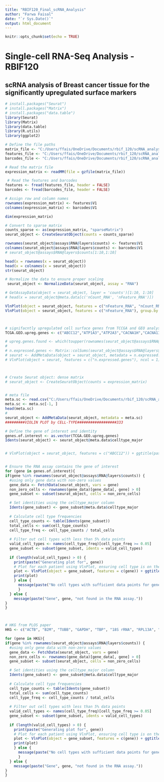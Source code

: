 ```yaml
---
title: "RBIF120_Final_scRNA_Analysis"
author: "Farwa Faisal"
date: "`r Sys.Date()`"
output: html_document
---
```


```r
knitr::opts_chunk$set(echo = TRUE)
```

# Single-cell RNA-Seq Analysis - RBIF120


## scRNA analysis of Breast cancer tissue for the significantly upregulated surface markers 
```r
# install.packages("Seurat")
# install.packages("Matrix")
# install.packages("data.table")
library(Seurat)
library(Matrix)
library(data.table)
library(R.utils)
library(ggplot2)

# Define the file paths
matrix_file <- "C:/Users/ffais/OneDrive/Documents/rbif_120/scRNA_analysis/Allcells_raw_count_out/BrCa_Atlas_Count_out/matrix.mtx.gz"
features_file <- "C:/Users/ffais/OneDrive/Documents/rbif_120/scRNA_analysis/Allcells_raw_count_out/BrCa_Atlas_Count_out/features.tsv.gz"
barcodes_file <- "C:/Users/ffais/OneDrive/Documents/rbif_120/scRNA_analysis/Allcells_raw_count_out/BrCa_Atlas_Count_out/barcodes.tsv.gz"

# Read the matrix file
expression_matrix <- readMM(file = gzfile(matrix_file))

 # Read the features and barcodes
features <- fread(features_file, header = FALSE)
barcodes <- fread(barcodes_file, header = FALSE)

# Assign row and column names
rownames(expression_matrix) <- features$V1
colnames(expression_matrix) <- barcodes$V1

dim(expression_matrix)

# Convert to sparse matrix
counts_sparse <- as(expression_matrix, "sparseMatrix")
seurat_object <- CreateSeuratObject(counts = counts_sparse)

rownames(seurat_object@assays$RNA@layers$counts) <- features$V1
colnames(seurat_object@assays$RNA@layers$counts) <- barcodes$V1
# seurat_object@assays$RNA@layers$counts[1:10,1:10]

head(x = rownames(x = seurat_object))
head(x = colnames(x = seurat_object))
str(seurat_object)

# Normalize the data to ensure proper scaling 
 seurat_object <- NormalizeData(seurat_object, assay = "RNA")

# GetAssayData(object = seurat_object, layer = 'counts')[1:10, 1:10]
# head(x = seurat_object@meta.data[c('nCount_RNA', 'nFeature_RNA')])

VlnPlot(object = seurat_object, features = c("nFeature_RNA", "nCount_RNA", "percent.mt"), ncol = 3)
VlnPlot(object = seurat_object, features = c("nFeature_RNA"), group.by = c('orig.ident'))




```






```r

# signifacntly upregulated cell surface genes from TCCGA and GEO analysis above
TCGA.GEO.upreg.genes <- c("ABCC12","ATP1A3","ATP2A3","CACNA1H","CACNA1I","CACNG4","CACNG6","CDH15","CEACAM5", "CLIC3","CLIC6","COL5A1","COX7B2","DPEP1","ERBB2","FABP6","FGFR4","GRIN2D","HMMR","HPX","IL9R","KCNE4","KCNG3","KCNH2","KCNJ3","LCN12","LRRC15", "NCAM2","NUP210","P2RX2","PCSK9","PODXL2","RET","SEZ6L2","SLC12A5","SLC17A9", "SLC34A3","SLC39A4","SLC5A8","SLC8A2","TFR2","TNFRSF18","UNC5A")

# upreg.genes.found <- which(toupper(rownames(seurat_object@assays$RNA@layers$counts)) %in% TCGA.GEO.upreg.genes)
# 
# n.expressed.genes <- Matrix::colSums(seurat_object@assays$RNA@layers$counts[upreg.genes.found, ] > 0)
# seurat <- AddMetaData(object = seurat_object, metadata = n.expressed.genes, col.name = "n.expressed.genes")
# VlnPlot(object = seurat, features = c("n.expressed.genes"), ncol = 1)



# Create Seurat object: dense matrix
# seurat_object <- CreateSeuratObject(counts = expression_matrix)


# meta file
meta.sc <- read.csv("C:/Users/ffais/OneDrive/Documents/rbif_120/scRNA_analysis/Whole_miniatlas_meta.csv", row.names = 1)
meta.sc <- meta.sc[-1, ]
head(meta.sc)
# 
seurat_object <- AddMetaData(seurat_object, metadata = meta.sc)
#########VIOLIN PLOT by CELL-TYPE##################333

# Define the gene of interest and identity
genes.of.interest <- as.vector(TCGA.GEO.upreg.genes)
Idents(seurat_object) <- seurat_object@meta.data$celltype_major


# VlnPlot(object = seurat_object, features = c("ABCC12")) + ggtitle(paste("Violin plot for", gene, "by Cell Type"))


# Ensure the RNA assay contains the gene of interest
for (gene in genes.of.interest){
if(gene %in% rownames(seurat_object@assays$RNA@layers$counts)) {
  #using only gene data with non-zero values
  gene_data <- FetchData(seurat_object, vars = gene)
  non_zero_cells <- rownames(gene_data)[gene_data[, gene] > 0]
  gene_subset <- subset(seurat_object, cells = non_zero_cells)

  # Set identities using the celltype_major column
  Idents(gene_subset) <- gene_subset@meta.data$celltype_major
  
  # Calculate cell type frequencies 
  cell_type_counts <- table(Idents(gene_subset)) 
  total_cells <- sum(cell_type_counts) 
  cell_type_freq <- cell_type_counts / total_cells
  
  # Filter out cell types with less than 5% data points 
  valid_cell_types <- names(cell_type_freq)[cell_type_freq >= 0.05] 
  gene_subset <- subset(gene_subset, idents = valid_cell_types)
  
  if (length(valid_cell_types) > 0) { 
    print(paste("Generating plot for", gene)) 
    # Plot for each patient using VlnPlot, ensuring cell type is on the x-axis 
    plot <- VlnPlot(object = gene_subset, features = c(gene)) + ggtitle(paste("Violin plot for", gene, "by Cell Type")) 
    print(plot)
    } else { 
      message(paste("No cell types with sufficient data points for gene", gene)) 
      } 
  } else { 
    message(paste("Gene", gene, "not found in the RNA assay."))
}
}



# HKG from PLOS paper
HKG <- c("ACTB", "B2M", "TUBB", "GAPDH", "TBP", "18S rRNA", "RPL13A", "G6PD", "SDHA", "HMBS", "HPRT1", "YWHAZ", "PPIA", "GUSB")

for (gene in HKG){
if(gene %in% rownames(seurat_object@assays$RNA@layers$counts)) {
  #using only gene data with non-zero values
  gene_data <- FetchData(seurat_object, vars = gene)
  non_zero_cells <- rownames(gene_data)[gene_data[, gene] > 0]
  gene_subset <- subset(seurat_object, cells = non_zero_cells)

  # Set identities using the celltype_major column
  Idents(gene_subset) <- gene_subset@meta.data$celltype_major
  
  # Calculate cell type frequencies 
  cell_type_counts <- table(Idents(gene_subset)) 
  total_cells <- sum(cell_type_counts) 
  cell_type_freq <- cell_type_counts / total_cells
  
  # Filter out cell types with less than 5% data points 
  valid_cell_types <- names(cell_type_freq)[cell_type_freq >= 0.05] 
  gene_subset <- subset(gene_subset, idents = valid_cell_types)
  
  if (length(valid_cell_types) > 0) { 
    print(paste("Generating plot for", gene)) 
    # Plot for each patient using VlnPlot, ensuring cell type is on the x-axis 
    plot <- VlnPlot(object = gene_subset, features = c(gene)) + ggtitle(paste("Violin plot for", gene, "by Cell Type")) 
    print(plot)
    } else { 
      message(paste("No cell types with sufficient data points for gene", gene)) 
      } 
  } else { 
    message(paste("Gene", gene, "not found in the RNA assay."))
}
}
```

